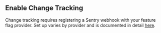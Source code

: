 ## Enable Change Tracking

Change tracking requires registering a Sentry webhook with your feature flag provider. Set up varies by provider and is documented in detail [here](/product/explore/feature-flags/#change-tracking).
